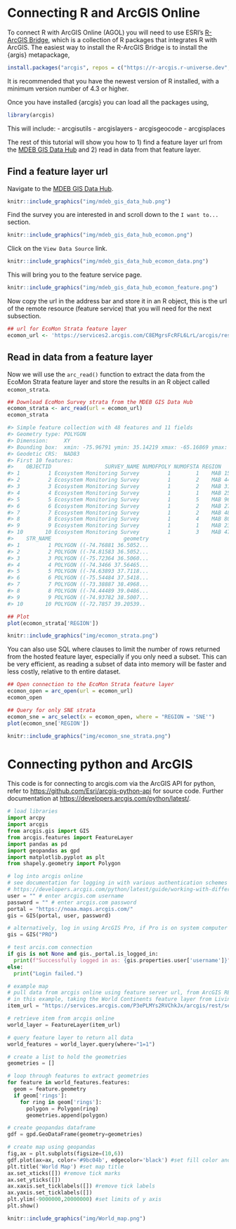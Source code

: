 # Connecting R and ArcGIS Online

To connect R with ArcGIS Online (AGOL) you will need to use ESRI's [R-ArcGIS Bridge](https://developers.arcgis.com/r-bridge/), which is a collection of R packages that integrates R with ArcGIS. The easiest way to install the R-ArcGIS Bridge is to install the {argis} metapackage,
```r
install.packages("arcgis", repos = c("https://r-arcgis.r-universe.dev", "https://cloud.r-project.org"))
```

It is recommended that you have the newest version of R installed, with a minimum version number of 4.3 or higher.

Once you have installed {arcgis} you can load all the packages using,
```r
library(arcgis)
```

This will include:
- arcgisutils 
- arcgislayers 
- arcgisgeocode
- arcgisplaces

The rest of this tutorial will show you how to 1) find a feature layer url from the [MDEB GIS Data Hub](https://mdeb-nefsc-noaa.hub.arcgis.com/) and 2) read in data from that feature layer.

## Find a feature layer url

Navigate to the [MDEB GIS Data Hub](https://mdeb-nefsc-noaa.hub.arcgis.com/).
```r
knitr::include_graphics("img/mdeb_gis_data_hub.png")
```

Find the survey you are interested in and scroll down to the `I want to...` section.
```r
knitr::include_graphics("img/mdeb_gis_data_hub_ecomon.png")
```

Click on the `View Data Source` link.
```r
knitr::include_graphics("img/mdeb_gis_data_hub_ecomon_data.png")
```

This will bring you to the feature service page.
```r
knitr::include_graphics("img/mdeb_gis_data_hub_ecomon_feature.png")
```

Now copy the url in the address bar and store it in an R object, this is the url of the remote resource (feature service) that you will need for the next subsection.
```r
## url for EcoMon Strata feature layer
ecomon_url <- 'https://services2.arcgis.com/C8EMgrsFcRFL6LrL/arcgis/rest/services/Ecosystem_Monitoring_Survey/FeatureServer/1'
```

## Read in data from a feature layer

Now we will use the `arc_read()` function to extract the data from the EcoMon Strata feature layer and store the results in an R object called `ecomon_strata`.
```r
## Download EcoMon Survey strata from the MDEB GIS Data Hub
ecomon_strata <- arc_read(url = ecomon_url)
ecomon_strata

#> Simple feature collection with 48 features and 11 fields
#> Geometry type: POLYGON
#> Dimension:     XY
#> Bounding box:  xmin: -75.96791 ymin: 35.14219 xmax: -65.16869 ymax: 44.48558
#> Geodetic CRS:  NAD83
#> First 10 features:
#>    OBJECTID                 SURVEY_NAME NUMOFPOLY NUMOFSTA REGION     AREA TYPE     ACRES Shape__Area Shape__Length
#> 1         1 Ecosystem Monitoring Survey         1        1    MAB 1540.432   SB  380709.0   0.1540434      2.314193
#> 2         2 Ecosystem Monitoring Survey         1        2    MAB 4496.485   MS 1110526.3   0.4498022      3.273956
#> 3         3 Ecosystem Monitoring Survey         1        2    MAB 3190.414   IS  788464.8   0.3184615      3.374652
#> 4         4 Ecosystem Monitoring Survey         1        1    MAB 2510.323   SB  620508.7   0.2548203      3.274308
#> 5         5 Ecosystem Monitoring Survey         1        5    MAB 9620.144   MS 2378814.2   0.9760387      4.144637
#> 6         6 Ecosystem Monitoring Survey         1        2    MAB 2726.496   IS  673994.9   0.2762439      3.118843
#> 7         7 Ecosystem Monitoring Survey         1        2    MAB 4804.352   SB 1187883.9   0.4939513      4.031104
#> 8         8 Ecosystem Monitoring Survey         1        4    MAB 8095.956   MS 2001253.5   0.8353470      3.985027
#> 9         9 Ecosystem Monitoring Survey         1        1    MAB 2391.726   IS  591364.0   0.2455178      2.838412
#> 10       10 Ecosystem Monitoring Survey         1        3    MAB 4720.303   SB 1167316.5   0.4908978      3.187865
#>    STR_NAME                       geometry
#> 1         1 POLYGON ((-74.76881 36.5052...
#> 2         2 POLYGON ((-74.81583 36.5052...
#> 3         3 POLYGON ((-75.72364 36.5060...
#> 4         4 POLYGON ((-74.3466 37.56465...
#> 5         5 POLYGON ((-74.63893 37.7118...
#> 6         6 POLYGON ((-75.54484 37.5418...
#> 7         7 POLYGON ((-73.38887 38.4968...
#> 8         8 POLYGON ((-74.44489 39.0486...
#> 9         9 POLYGON ((-74.93782 38.5007...
#> 10       10 POLYGON ((-72.7857 39.20539..
```

```r
## Plot
plot(ecomon_strata['REGION'])
```

```r
knitr::include_graphics("img/ecomon_strata.png")
```

You can also use SQL where clauses to limit the number of rows returned from the hosted feature layer, especially if you only need a subset. This can be very efficient, as reading a subset of data into memory will be faster and less costly, relative to th entire dataset. 

```r
## Open connection to the EcoMon Strata feature layer
ecomon_open = arc_open(url = ecomon_url)
ecomon_open

## Query for only SNE strata
ecomon_sne = arc_select(x = ecomon_open, where = "REGION = 'SNE'")
plot(ecomon_sne['REGION'])
```

```r
knitr::include_graphics("img/ecomon_sne_strata.png")
```

# Connecting python and ArcGIS

This code is for connecting to arcgis.com via the ArcGIS API for python, refer to <https://github.com/Esri/arcgis-python-api> for source code. Further documentation at <https://developers.arcgis.com/python/latest/>.

```python
# load libraries
import arcpy
import arcgis
from arcgis.gis import GIS
from arcgis.features import FeatureLayer
import pandas as pd
import geopandas as gpd
import matplotlib.pyplot as plt
from shapely.geometry import Polygon

# log into arcgis online
# see documentation for logging in with various authentication schemes 
# https://developers.arcgis.com/python/latest/guide/working-with-different-authentication-schemes/
user = "" # enter arcgis.com username
password = "" # enter arcgis.com password
portal = "https://noaa.maps.arcgis.com/"
gis = GIS(portal, user, password)

# alternatively, log in using ArcGIS Pro, if Pro is on system computer and is logged into the portal
gis = GIS("PRO")

# test arcis.com connection
if gis is not None and gis._portal.is_logged_in:
  print(f"Successfully logged in as: {gis.properties.user['username']}")
else:
  print("Login failed.")

# example map
# pull data from arcgis online using feature server url, from ArcGIS REST API
# in this example, taking the World Continents feature layer from Living Atlas 
item_url = "https://services.arcgis.com/P3ePLMYs2RVChkJx/arcgis/rest/services/World_Continents/FeatureServer/0"

# retrieve item from arcgis online
world_layer = FeatureLayer(item_url)

# query feature layer to return all data
world_features = world_layer.query(where="1=1")

# create a list to hold the geometries
geometries = []

# loop through features to extract geometries
for feature in world_features.features:
  geom = feature.geometry
  if geom['rings']:
    for ring in geom['rings']:
      polygon = Polygon(ring)
      geometries.append(polygon)

# create geopandas dataframe
gdf = gpd.GeoDataFrame(geometry=geometries)

# create map using geopandas
fig,ax = plt.subplots(figsize=(10,6))
gdf.plot(ax=ax, color='#9bc04b', edgecolor='black') #set fill color and border color
plt.title('World Map') #set map title
ax.set_xticks([]) #remove tick marks
ax.set_yticks([])
ax.xaxis.set_ticklabels([]) #remove tick labels
ax.yaxis.set_ticklabels([])
plt.ylim(-9000000,20000000) #set limits of y axis 
plt.show()
```

```r
knitr::include_graphics("img/World_map.png")
```
